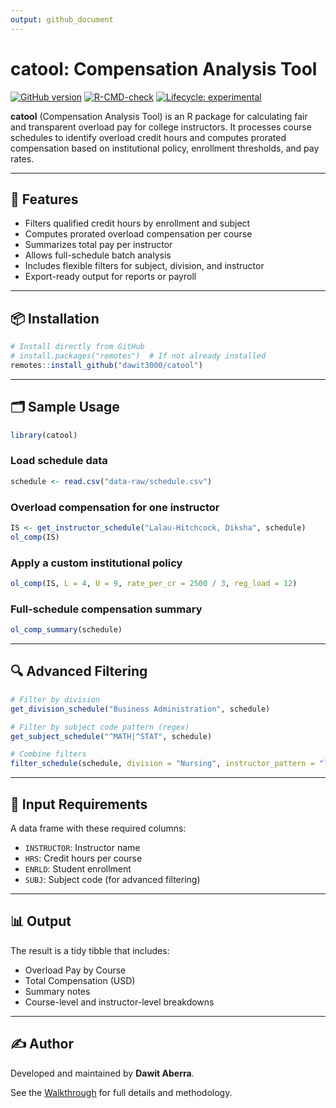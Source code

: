 ```yaml
---
output: github_document
---
```


# catool: Compensation Analysis Tool

[![GitHub version](https://img.shields.io/github/v/tag/dawit3000/catool?label=GitHub&logo=github)](https://github.com/dawit3000/catool)
[![R-CMD-check](https://github.com/dawit3000/catool/actions/workflows/R-CMD-check.yaml/badge.svg)](https://github.com/dawit3000/catool/actions/workflows/R-CMD-check.yaml)
[![Lifecycle: experimental](https://img.shields.io/badge/lifecycle-experimental-orange.svg)](https://lifecycle.r-lib.org/articles/stages.html#experimental)

**catool** (Compensation Analysis Tool) is an R package for calculating fair and transparent overload pay for college instructors. It processes course schedules to identify overload credit hours and computes prorated compensation based on institutional policy, enrollment thresholds, and pay rates.

---

## 🔧 Features

- Filters qualified credit hours by enrollment and subject
- Computes prorated overload compensation per course
- Summarizes total pay per instructor
- Allows full-schedule batch analysis
- Includes flexible filters for subject, division, and instructor
- Export-ready output for reports or payroll

---

## 📦 Installation

```r
# Install directly from GitHub
# install.packages("remotes")  # If not already installed
remotes::install_github("dawit3000/catool")
````

---

## 🗂️ Sample Usage

```r
library(catool)
```

### Load schedule data

```r
schedule <- read.csv("data-raw/schedule.csv")
```

### Overload compensation for one instructor

```r
IS <- get_instructor_schedule("Lalau-Hitchcock, Diksha", schedule)
ol_comp(IS)
```

### Apply a custom institutional policy

```r
ol_comp(IS, L = 4, U = 9, rate_per_cr = 2500 / 3, reg_load = 12)
```

### Full-schedule compensation summary

```r
ol_comp_summary(schedule)
```

---

## 🔍 Advanced Filtering

```r
# Filter by division
get_division_schedule("Business Administration", schedule)

# Filter by subject code pattern (regex)
get_subject_schedule("^MATH|^STAT", schedule)

# Combine filters
filter_schedule(schedule, division = "Nursing", instructor_pattern = "lee")
```

---

## 📄 Input Requirements

A data frame with these required columns:

* `INSTRUCTOR`: Instructor name
* `HRS`: Credit hours per course
* `ENRLD`: Student enrollment
* `SUBJ`: Subject code (for advanced filtering)

---

## 📊 Output

The result is a tidy tibble that includes:

* Overload Pay by Course
* Total Compensation (USD)
* Summary notes
* Course-level and instructor-level breakdowns

---

## ✍️ Author

Developed and maintained by **Dawit Aberra**.

See the [Walkthrough](https://dawit3000.github.io/catool/articles/catool-walkthrough.html) for full details and methodology.
